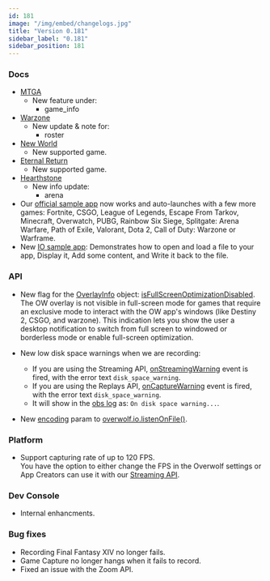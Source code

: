```yaml
---
id: 181
image: "/img/embed/changelogs.jpg"
title: "Version 0.181"
sidebar_label: "0.181"
sidebar_position: 181
---
```


### Docs

* [MTGA](/api/games/events/magic-the-gathering-arena)
  * New feature under:
    * game_info
* [Warzone](/api/games/events/call-of-duty-warzone)
  * New update & note for:
    * roster
* [New World](/api/games/events/new-world)
  * New supported game.
* [Eternal Return](/api/games/events/eternal-return)
  * New supported game.
* [Hearthstone](/api/games/events/hearthstone)
  * New info update:
    * arena
* Our [official sample app](/start/basic-app/sample-app) now works and auto-launches with a few more games: Fortnite, CSGO, League of Legends, Escape From Tarkov, Minecraft, Overwatch, PUBG, Rainbow Six Siege, Splitgate: Arena Warfare, Path of Exile, Valorant, Dota 2, Call of Duty: Warzone or Warframe.
* New [IO sample app](/api/io#sample-app): Demonstrates how to open and load a file to your app, Display it, Add some content, and Write it back to the file.
    
### API

* New flag for the [OverlayInfo](/api/games#overlayinfo-object) object: [isFullScreenOptimizationDisabled](/api/games#isfullscreenoptimizationdisabled-note). The OW overlay is not visible in full-screen mode for games that require an exclusive mode to interact with the OW app's windows (like Destiny 2, CSGO, and warzone). This indication lets you show the user a desktop notification to switch from full screen to windowed or borderless mode or enable full-screen optimization.

* New low disk space warnings when we are recording: 
  * If you are using the Streaming API, [onStreamingWarning](/api/streaming#onstreamingwarning) event is fired, with the error text `disk_space_warning`.
  * If you are using the Replays API,  [onCaptureWarning](/api/media/replays#oncapturewarning) event is fired, with the error text `disk_space_warning`.
  * It will show in the [obs log](/topics/understanding-ow-logs/logs-obs) as: `On disk space warning...`.

* New [encoding](/api/io#encoding-enum) param to [overwolf.io.listenOnFile()](/api/io#listenonfileid-path-option-callback).

### Platform

* Support capturing rate of up to 120 FPS.  
  You have the option to either change the FPS in the Overwolf settings or App Creators can use it with our [Streaming API](/api/streaming).

### Dev Console

* Internal enhancments.

### Bug fixes

* Recording Final Fantasy XIV no longer fails.
* Game Capture no longer hangs when it fails to record.
* Fixed an issue with the Zoom API.

